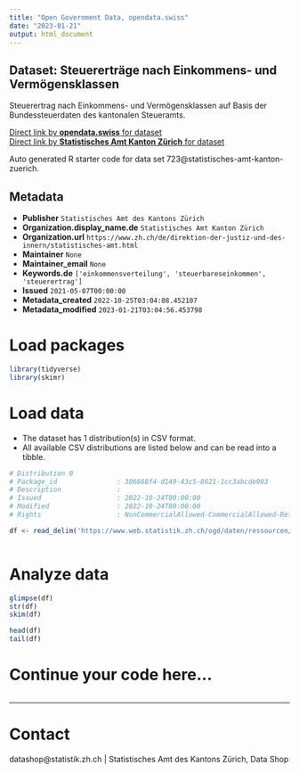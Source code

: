 ```yaml
---
title: "Open Government Data, opendata.swiss"
date: "2023-01-21"
output: html_document
---
```


## Dataset: Steuererträge nach Einkommens- und Vermögensklassen

Steuerertrag nach Einkommens- und Vermögensklassen auf Basis der Bundessteuerdaten des kantonalen Steueramts.

[Direct link by **opendata.swiss** for dataset](https://opendata.swiss/de/dataset/steuerertrage-nach-einkommens-und-vermogensklassen)<br>
[Direct link by **Statistisches Amt Kanton Zürich** for dataset](nan)

Auto generated R starter code for data set 723@statistisches-amt-kanton-zuerich.

## Metadata

- **Publisher** `Statistisches Amt des Kantons Zürich`
- **Organization.display_name.de** `Statistisches Amt Kanton Zürich`
- **Organization.url** `https://www.zh.ch/de/direktion-der-justiz-und-des-innern/statistisches-amt.html`
- **Maintainer** `None`
- **Maintainer_email** `None`
- **Keywords.de** `['einkommensverteilung', 'steuerbareseinkommen', 'steuerertrag']`
- **Issued** `2021-05-07T00:00:00`
- **Metadata_created** `2022-10-25T03:04:08.452107`
- **Metadata_modified** `2023-01-21T03:04:56.453798`


# Load packages

```r

library(tidyverse)
library(skimr)

```

# Load data

-   The dataset has 1 distribution(s) in CSV format.
-   All available CSV distributions are listed below and can be read into a tibble.

```r

# Distribution 0
# Package_id               : 306668f4-d149-43c5-8621-1cc3abcde903
# Description              : 
# Issued                   : 2022-10-24T00:00:00
# Modified                 : 2022-10-24T00:00:00
# Rights                   : NonCommercialAllowed-CommercialAllowed-ReferenceRequired

df <- read_delim('https://www.web.statistik.zh.ch/ogd/daten/ressourcen/KTZH_00000723_00003381.csv')



```

# Analyze data

```r

glimpse(df)
str(df)
skim(df)

head(df)
tail(df)

```

# Continue your code here...

```r

```

------------------------------------------------------------------------

# Contact

datashop@statistik.zh.ch | Statistisches Amt des Kantons Zürich, Data Shop
